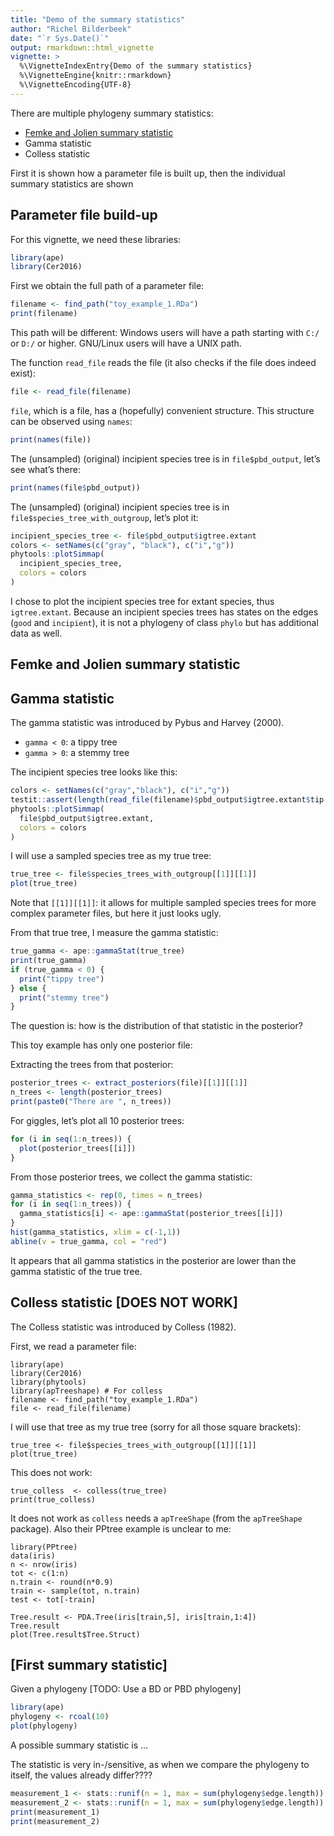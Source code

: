 ```yaml
---
title: "Demo of the summary statistics"
author: "Richel Bilderbeek"
date: "`r Sys.Date()`"
output: rmarkdown::html_vignette
vignette: >
  %\VignetteIndexEntry{Demo of the summary statistics}
  %\VignetteEngine{knitr::rmarkdown}
  %\VignetteEncoding{UTF-8}
---
```


There are multiple phylogeny summary statistics:

 * [Femke and Jolien summary statistic]
 * Gamma statistic
 * Colless statistic
 
First it is shown how a parameter file is built up, then 
the individual summary statistics are shown

## Parameter file build-up

For this vignette, we need these libraries:

```r
library(ape)
library(Cer2016)
```

First we obtain the full path of a parameter file:

```r
filename <- find_path("toy_example_1.RDa")
print(filename)
```

This path will be different: Windows users will have a path starting
with `C:/` or `D:/` or higher. GNU/Linux users will have a UNIX
path.

The function `read_file` reads the file (it also checks
if the file does indeed exist):

```r
file <- read_file(filename)
```

`file`, which is a file, has a (hopefully) convenient structure.
This structure can be observed using `names`:

```r
print(names(file))
```

The (unsampled) (original) incipient species tree is 
in `file$pbd_output`, let's see what's there:

```r
print(names(file$pbd_output))
```

The (unsampled) (original) incipient species tree is 
in `file$species_tree_with_outgroup`, let's plot it:

```r
incipient_species_tree <- file$pbd_output$igtree.extant
colors <- setNames(c("gray", "black"), c("i","g"))
phytools::plotSimmap(
  incipient_species_tree, 
  colors = colors
)
```

I chose to plot the incipient species tree for extant
species, thus `igtree.extant`. Because an incipient
species trees has states on the edges (`good` and
`incipient`), it is not a phylogeny of class `phylo`
but has additional data as well. 

## Femke and Jolien summary statistic

## Gamma statistic

The gamma statistic was introduced by Pybus and Harvey (2000).

 * `gamma < 0`: a tippy tree
 * `gamma > 0`: a stemmy tree

The incipient species tree looks like this:

```r
colors <- setNames(c("gray","black"), c("i","g"))
testit::assert(length(read_file(filename)$pbd_output$igtree.extant$tip.label) > 0)
phytools::plotSimmap(
  file$pbd_output$igtree.extant, 
  colors = colors
)
```

I will use a sampled species tree as my true tree:

```r
true_tree <- file$species_trees_with_outgroup[[1]][[1]]
plot(true_tree)
```

Note that `[[1]][[1]]`: it allows for multiple sampled species trees
for more complex parameter files, but here it just looks ugly.

From that true tree, I measure the gamma statistic:

```r
true_gamma <- ape::gammaStat(true_tree)
print(true_gamma)
if (true_gamma < 0) {
  print("tippy tree")
} else {
  print("stemmy tree")
}  
```

The question is: how is the distribution of that statistic in the posterior?

This toy example has only one posterior file:


Extracting the trees from that posterior:

```r
posterior_trees <- extract_posteriors(file)[[1]][[1]]
n_trees <- length(posterior_trees)
print(paste0("There are ", n_trees))
```

For giggles, let's plot all 10 posterior trees:

```r
for (i in seq(1:n_trees)) {
  plot(posterior_trees[[i]])
}
```

From those posterior trees, we collect the gamma statistic:

```r
gamma_statistics <- rep(0, times = n_trees)
for (i in seq(1:n_trees)) {
  gamma_statistics[i] <- ape::gammaStat(posterior_trees[[i]])
}
hist(gamma_statistics, xlim = c(-1,1))
abline(v = true_gamma, col = "red")
```

It appears that all gamma statistics in the posterior are lower than the gamma statistic
of the true tree.

## Colless statistic [DOES NOT WORK]

The Colless statistic was introduced by Colless (1982).

First, we read a parameter file:

```
library(ape)
library(Cer2016)
library(phytools)
library(apTreeshape) # For colless
filename <- find_path("toy_example_1.RDa")
file <- read_file(filename)
```

I will use that tree as my true tree (sorry for all those square
brackets):

```
true_tree <- file$species_trees_with_outgroup[[1]][[1]]
plot(true_tree)
```

This does not work:

```
true_colless  <- colless(true_tree)
print(true_colless)
```

It does not work as `colless` needs a `apTreeShape` (from the `apTreeShape`
package). Also their PPtree example is unclear to me:

```
library(PPtree)
data(iris)
n <- nrow(iris)
tot <- c(1:n)
n.train <- round(n*0.9)
train <- sample(tot, n.train)
test <- tot[-train]
 
Tree.result <- PDA.Tree(iris[train,5], iris[train,1:4])
Tree.result
plot(Tree.result$Tree.Struct)
```

## [First summary statistic]

Given a phylogeny [TODO: Use a BD or PBD phylogeny]

```r
library(ape)
phylogeny <- rcoal(10)
plot(phylogeny)
```

A possible summary statistic is ...

The statistic is very in-/sensitive, as when we compare the phylogeny
to itself, the values already differ????

```r
measurement_1 <- stats::runif(n = 1, max = sum(phylogeny$edge.length))
measurement_2 <- stats::runif(n = 1, max = sum(phylogeny$edge.length))
print(measurement_1)
print(measurement_2)
```






